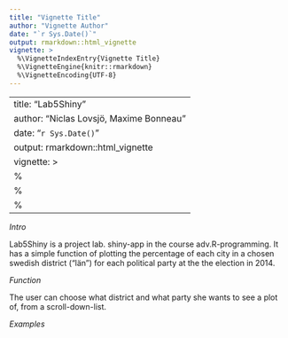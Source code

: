 ```yaml
---
title: "Vignette Title"
author: "Vignette Author"
date: "`r Sys.Date()`"
output: rmarkdown::html_vignette
vignette: >
  %\VignetteIndexEntry{Vignette Title}
  %\VignetteEngine{knitr::rmarkdown}
  %\VignetteEncoding{UTF-8}
---
```

---
title: "Lab5Shiny"
author: "Niclas Lovsjö, Maxime Bonneau"
date: "`r Sys.Date()`"
output: rmarkdown::html_vignette
vignette: >
  %\VignetteIndexEntry{Vignette Title}
  %\VignetteEngine{knitr::rmarkdown}
  %\VignetteEncoding{UTF-8}
---

_Intro_

Lab5Shiny is a project lab. shiny-app in the course adv.R-programming. It has a simple function of plotting the percentage of each city in a chosen swedish district ("län") for each political party at the the election in 2014.

_Function_

The user can choose what district and what party she wants to see a plot of, from a scroll-down-list.

_Examples_

